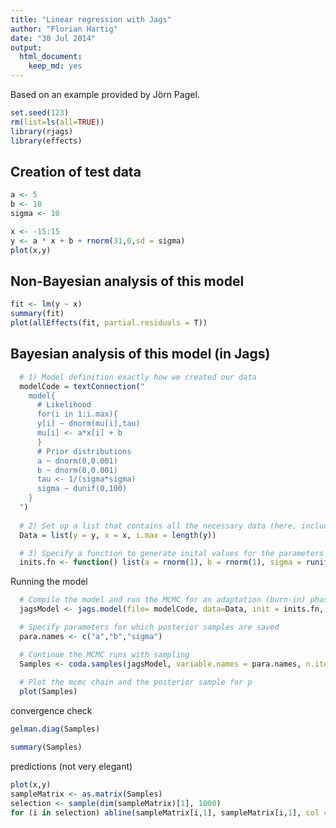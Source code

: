 ```yaml
---
title: "Linear regression with Jags"
author: "Florian Hartig"
date: "30 Jul 2014"
output:
  html_document:
    keep_md: yes
---
```


Based on an example provided by Jörn Pagel. 

```r
set.seed(123)
rm(list=ls(all=TRUE))
library(rjags)
library(effects)
```


## Creation of test data

```r
a <- 5
b <- 10
sigma <- 10

x <- -15:15
y <- a * x + b + rnorm(31,0,sd = sigma)
plot(x,y)
```

## Non-Bayesian analysis of this model

```r
fit <- lm(y ~ x)
summary(fit)
plot(allEffects(fit, partial.residuals = T))
```



## Bayesian analysis of this model (in Jags)

```r
  # 1) Model definition exactly how we created our data 
  modelCode = textConnection("
    model{
      # Likelihood
      for(i in 1:i.max){
      y[i] ~ dnorm(mu[i],tau)
      mu[i] <- a*x[i] + b
      }
      # Prior distributions
      a ~ dnorm(0,0.001)
      b ~ dnorm(0,0.001)
      tau <- 1/(sigma*sigma)
      sigma ~ dunif(0,100)
    }
  ")
  
  # 2) Set up a list that contains all the necessary data (here, including parameters of the prior distribution)
  Data = list(y = y, x = x, i.max = length(y))

  # 3) Specify a function to generate inital values for the parameters
  inits.fn <- function() list(a = rnorm(1), b = rnorm(1), sigma = runif(1,1,100))

```

Running the model

```r
  # Compile the model and run the MCMC for an adaptation (burn-in) phase
  jagsModel <- jags.model(file= modelCode, data=Data, init = inits.fn, n.chains = 3, n.adapt= 1000)

  # Specify parameters for which posterior samples are saved
  para.names <- c("a","b","sigma")

  # Continue the MCMC runs with sampling
  Samples <- coda.samples(jagsModel, variable.names = para.names, n.iter = 5000)
  
  # Plot the mcmc chain and the posterior sample for p
  plot(Samples)
```

convergence check

```r
gelman.diag(Samples)
```

```r
summary(Samples)
```

predictions (not very elegant)

```r
plot(x,y)
sampleMatrix <- as.matrix(Samples)
selection <- sample(dim(sampleMatrix)[1], 1000)
for (i in selection) abline(sampleMatrix[i,1], sampleMatrix[i,1], col = "#11111105")

```


